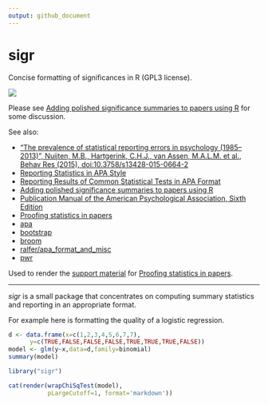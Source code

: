 ```yaml
---
output: github_document
---
```



<!-- README.md is generated from README.Rmd. Please edit that file -->

# sigr
Concise formatting of significances in R (GPL3 license).

![](https://github.com/WinVector/sigr/raw/master/tools/sigr.png)

Please see [Adding polished significance summaries to papers using R](http://www.win-vector.com/blog/2016/10/adding-polished-significance-summaries-to-papers-using-r/) for some discussion.

See also:

  * [“The prevalence of statistical reporting errors in psychology (1985–2013)”, Nuijten, M.B., Hartgerink, C.H.J., van Assen, M.A.L.M. et al., Behav Res (2015), doi:10.3758/s13428-015-0664-2](http://link.springer.com/article/10.3758%2Fs13428-015-0664-2)
  * [Reporting Statistics in APA Style](http://my.ilstu.edu/~jhkahn/apastats.html)
  * [Reporting Results of Common Statistical Tests in APA Format](https://depts.washington.edu/psych/files/writing_center/stats.pdf)
  * [Adding polished significance summaries to papers using R](http://www.win-vector.com/blog/2016/10/adding-polished-significance-summaries-to-papers-using-r/)
  * [Publication Manual of the American Psychological Association, Sixth Edition](http://www.apastyle.org/manual/)
  * [Proofing statistics in papers](http://www.win-vector.com/blog/2016/10/proofing-statistics-in-papers/)
  * [apa](https://CRAN.R-project.org/package=apa)
  * [bootstrap](https://CRAN.R-project.org/package=bootstrap)
  * [broom](https://cran.r-project.org/package=broom)
  * [ralfer/apa_format_and_misc](https://github.com/ralfer/apa_format_and_misc)
  * [pwr](https://CRAN.R-project.org/package=pwr)

Used to render the [support material](http://www.win-vector.com/blog/2016/10/proofing-statistics-in-papers/) for [Proofing statistics in papers](http://www.win-vector.com/blog/2016/10/proofing-statistics-in-papers/).

-----------


_sigr_ is a small package that concentrates on computing summary
statistics and reporting in an appropriate format.

For example here is formatting the quality of a logistic regression.

```r
d <- data.frame(x=c(1,2,3,4,5,6,7,7),
      y=c(TRUE,FALSE,FALSE,FALSE,TRUE,TRUE,TRUE,FALSE))
model <- glm(y~x,data=d,family=binomial)
summary(model)
```



```r
library("sigr")
```
```r
cat(render(wrapChiSqTest(model),
           pLargeCutoff=1, format='markdown'))
```
